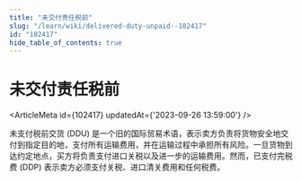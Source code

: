 ```yaml
---
title: "未交付责任税前"
slug: "/learn/wiki/delivered-duty-unpaid--102417"
id: "102417"
hide_table_of_contents: true
---
```



# 未交付责任税前

<ArticleMeta id={102417} updatedAt={'2023-09-26 13:59:00'} />
<div className='border-solid border-b border-t-0 my-4 border-[var(--ifm-color-gray-300)]' />

未支付税前交货 (DDU) 是一个旧的国际贸易术语，表示卖方负责将货物安全地交付到指定目的地，支付所有运输费用，并在运输过程中承担所有风险。一旦货物到达约定地点，买方将负责支付进口关税以及进一步的运输费用。然而，已支付完税费 (DDP) 表示卖方必须支付关税、进口清关费用和任何税费。
